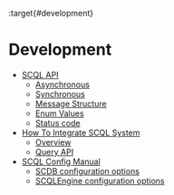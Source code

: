 :target{#development}

# Development

<TableOfContents>


  - [SCQL API](scql_api.mdx)
    - [Asynchronous](scql_api.mdx#asynchronous)
    - [Synchronous](scql_api.mdx#synchronous)
    - [Message Structure](scql_api.mdx#message-structure)
    - [Enum Values](scql_api.mdx#enum-values)
    - [Status code](scql_api.mdx#status-code)
  - [How To Integrate SCQL System](integrate_scql_system.mdx)
    - [Overview](integrate_scql_system.mdx#overview)
    - [Query API](integrate_scql_system.mdx#query-api)
  - [SCQL Config Manual](scql_config_manual.mdx)
    - [SCDB configuration options](scql_config_manual.mdx#scdb-configuration-options)
    - [SCQLEngine configuration options](scql_config_manual.mdx#scqlengine-configuration-options)
</TableOfContents>
